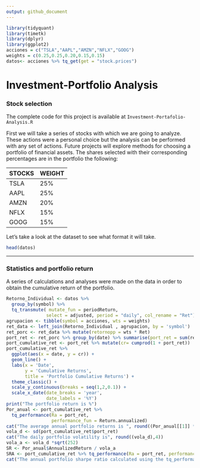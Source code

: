 ```yaml
---
output: github_document
---
```


<!-- README.md is generated from README.Rmd. Please edit that file -->

```r
library(tidyquant)
library(timetk)
library(dplyr)
library(ggplot2)
acciones = c("TSLA","AAPL","AMZN","NFLX","GOOG")
weights = c(0.25,0.25,0.20,0.15,0.15)
datos<- acciones %>% tq_get(get = "stock.prices")
```

# Investment-Portfolio Analysis
### Stock selection

The complete code for this project is available at `Investment-Portafolio-Analysis.R`


First we will take a series of stocks with which we are going to analyze. These actions were a personal choice but the analysis can be performed with any set of actions. Future projects will explore methods for choosing a portfolio of financial assets. 
The shares selected with their corresponding percentages are in the portfolio the following:

STOCKS        | WEIGHT 
------------- | ------------- 
TSLA          | 25% 
AAPL          | 25% 
AMZN          | 20%
NFLX          | 15%
GOOG          | 15%

Let's take a look at the dataset to see what format it will take.

```r
head(datos)
```
***
### Statistics and portfolio return

A series of calculations and analyses were made on the data in order to obtain the cumulative return of the portfolio.

```r
Retorno_Individual <- datos %>%
  group_by(symbol) %>%
  tq_transmute( mutate_fun = periodReturn,
               select = adjusted, period = "daily", col_rename = "Ret")
agrupacion <- tibble(symbol = acciones, wts = weights)
ret_data <- left_join(Retorno_Individual , agrupacion, by = 'symbol')
ret_porc <- ret_data %>% mutate(retornopp = wts * Ret)
port_ret <- ret_porc %>% group_by(date) %>% summarise(port_ret = sum(retornopp))
port_cumulative_ret <- port_ret %>% mutate(cr= cumprod(1 + port_ret))
port_cumulative_ret %>%
  ggplot(aes(x = date, y = cr)) +
  geom_line() +
  labs(x = 'Date',
       y = 'Cumulative Returns',
       title = 'Portfolio Cumulative Returns') +
  theme_classic() +
  scale_y_continuous(breaks = seq(1,2,0.1)) +
  scale_x_date(date_breaks = 'year',
               date_labels = '%Y')
print("The portfolio return is %")
Por_anual <- port_cumulative_ret %>% 
  tq_performance(Ra = port_ret,
                 performance_fun = Return.annualized)
cat("The average annual portfolio returns is ", round((Por_anual[[1]] * 100),2),"%", sep = "")
vola_d <- sd(port_cumulative_ret$port_ret)                    
cat("The daily portfolio volatility is", round((vola_d),4))
vola_a <- vola_d *sqrt(252)
SR <- Por_anual$AnnualizedReturn / vola_a
SRA <- port_cumulative_ret %>% tq_performance(Ra = port_ret, performance_fun = SharpeRatio.annualized) %>% .[[1]]
cat("The annual portfolio sharpe ratio calculated using the tq_performance function is", round((SRA),4))

```


